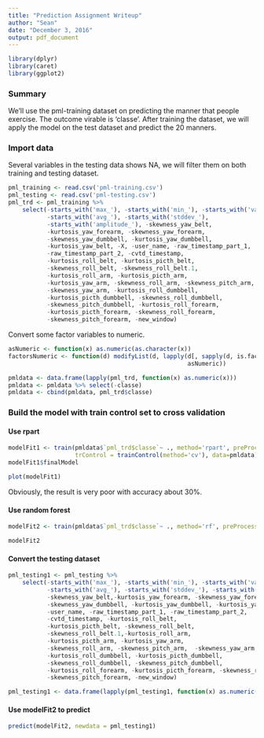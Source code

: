 ---
title: "Prediction Assignment Writeup"
author: "Sean"
date: "December 3, 2016"
output: pdf_document
---

```{r setup, include=FALSE}
library(dplyr)
library(caret)
library(ggplot2)
```

### Summary

We'll use the pml-training dataset on predicting the manner that people exercise. The outcome virable is 'classe'. After training the dataset, we will apply the model on the test dataset and predict the 20 manners.

### Import data

Several variables in the testing data shows NA, we will filter them on both training and testing dataset.

```{r cars}
pml_training <- read.csv('pml-training.csv')
pml_testing <- read.csv('pml-testing.csv')
pml_trd <- pml_training %>% 
    select(-starts_with('max_'), -starts_with('min_'), -starts_with('var_'), 
           -starts_with('avg_'), -starts_with('stddev_'), 
           -starts_with('amplitude_'), -skewness_yaw_belt,
           -kurtosis_yaw_forearm, -skewness_yaw_forearm, 
           -skewness_yaw_dumbbell, -kurtosis_yaw_dumbbell,
           -kurtosis_yaw_belt, -X, -user_name, -raw_timestamp_part_1, 
           -raw_timestamp_part_2, -cvtd_timestamp,
           -kurtosis_roll_belt, -kurtosis_picth_belt, 
           -skewness_roll_belt, -skewness_roll_belt.1,
           -kurtosis_roll_arm, -kurtosis_picth_arm, 
           -kurtosis_yaw_arm, -skewness_roll_arm, -skewness_pitch_arm, 
           -skewness_yaw_arm, -kurtosis_roll_dumbbell, 
           -kurtosis_picth_dumbbell, -skewness_roll_dumbbell, 
           -skewness_pitch_dumbbell, -kurtosis_roll_forearm, 
           -kurtosis_picth_forearm, -skewness_roll_forearm, 
           -skewness_pitch_forearm, -new_window)
```

Convert some factor variables to numeric.
```{r}
asNumeric <- function(x) as.numeric(as.character(x))
factorsNumeric <- function(d) modifyList(d, lapply(d[, sapply(d, is.factor)],   
                                                   asNumeric))

pmldata <- data.frame(lapply(pml_trd, function(x) as.numeric(x)))
pmldata <- pmldata %>% select(-classe)
pmldata <- cbind(pmldata, pml_trd$classe)
```


### Build the model with train control set to cross validation

#### Use rpart

```{r}
modelFit1 <- train(pmldata$`pml_trd$classe`~ ., method='rpart', preProcess='pca', 
                   trControl = trainControl(method='cv'), data=pmldata)
modelFit1$finalModel
```

```{r}
plot(modelFit1)
```

Obviously, the result is very poor with accuracy about 30%. 

#### Use random forest

```{r, include=FALSE}
modelFit2 <- train(pmldata$`pml_trd$classe`~ ., method='rf', preProcess='pca',                    trControl = trainControl(method='cv'), data=pmldata)

```

```{r}
modelFit2
```

#### Convert the testing dataset

```{r}
pml_testing1 <- pml_testing %>% 
    select(-starts_with('max_'), -starts_with('min_'), -starts_with('var_'), 
           -starts_with('avg_'), -starts_with('stddev_'), -starts_with('amplitude_'),
           -skewness_yaw_belt,-kurtosis_yaw_forearm, -skewness_yaw_forearm, 
           -skewness_yaw_dumbbell, -kurtosis_yaw_dumbbell, -kurtosis_yaw_belt, -X, 
           -user_name, -raw_timestamp_part_1, -raw_timestamp_part_2, 
           -cvtd_timestamp, -kurtosis_roll_belt, 
           -kurtosis_picth_belt, -skewness_roll_belt, 
           -skewness_roll_belt.1,-kurtosis_roll_arm, 
           -kurtosis_picth_arm, -kurtosis_yaw_arm, 
           -skewness_roll_arm, -skewness_pitch_arm,  -skewness_yaw_arm, 
           -kurtosis_roll_dumbbell, -kurtosis_picth_dumbbell, 
           -skewness_roll_dumbbell, -skewness_pitch_dumbbell, 
           -kurtosis_roll_forearm, -kurtosis_picth_forearm, -skewness_roll_forearm, 
           -skewness_pitch_forearm, -new_window)

pml_testing1 <- data.frame(lapply(pml_testing1, function(x) as.numeric(x)))  
```

#### Use modelFit2 to predict

```{r}
predict(modelFit2, newdata = pml_testing1)
```

